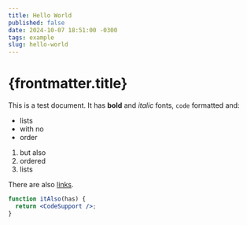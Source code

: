 ```yaml
---
title: Hello World
published: false
date: 2024-10-07 18:51:00 -0300
tags: example
slug: hello-world
---
```



# {frontmatter.title}

This is a test document. It has **bold** and _italic_ fonts, `code` formatted and:

- lists
- with no
- order

1. but also
2. ordered
3. lists

There are also [links](https://github.com).

```jsx
function itAlso(has) {
  return <CodeSupport />;
}
```
